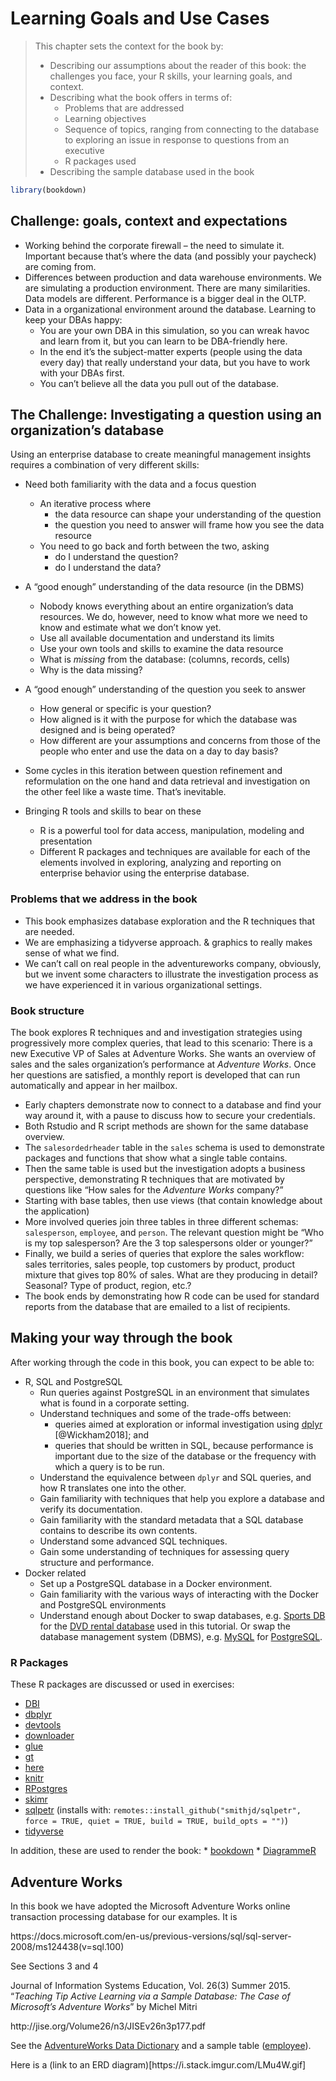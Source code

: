 # Learning Goals and Use Cases {#chapter_learning-goals}

> This chapter sets the context for the book by:
> 
> * Describing our assumptions about the reader of this book: the challenges you face, your R skills, your learning goals, and context.
> * Describing what the book offers in terms of:
>   * Problems that are addressed 
>   * Learning objectives
>   * Sequence of topics, ranging from connecting to the database to exploring an issue in response to questions from an executive
>   * R packages used
> * Describing the sample database used in the book

```r
library(bookdown)
```

## Challenge: goals, context and expectations

* Working behind the corporate firewall -- the need to simulate it.  Important because that's where the data (and possibly your paycheck) are coming from.
* Differences between production and data warehouse environments.  We are simulating a production environment.  There are many similarities.  Data models are different.  Performance is a bigger deal in the OLTP.
* Data in a organizational environment around the database.  Learning to keep your DBAs happy:
  + You are your own DBA in this simulation, so you can wreak havoc and learn from it, but you can learn to be DBA-friendly here.
  + In the end it's the subject-matter experts (people using the data every day) that really understand your data, but you have to work with your DBAs first.
  + You can't believe all the data you pull out of the database.

## The Challenge: Investigating a question using an organization's database

Using an enterprise database to create meaningful management insights requires a combination of very different skills:

* Need both familiarity with the data and a focus question
  + An iterative process where 
    + the data resource can shape your understanding of the question
    + the question you need to answer will frame how you see the data resource
  + You need to go back and forth between the two, asking 
    + do I understand the question?
    + do I understand the data?

* A "good enough" understanding of the data resource (in the DBMS)
  + Nobody knows everything about an entire organization's data resources. We do, however, need to know what more we need to know and estimate what we don't know yet.
  + Use all available documentation and understand its limits
  + Use your own tools and skills to examine the data resource
  + What is *missing* from the database: (columns, records, cells)
  + Why is the data missing?
  
* A "good enough" understanding of the question you seek to answer
  + How general or specific is your question?
  + How aligned is it with the purpose for which the database was designed and is being operated?
  + How different are your assumptions and concerns from those of the people who enter and use the data on a day to day basis?

* Some cycles in this iteration between question refinement and reformulation on the one hand  and data retrieval and investigation on the other feel like a waste time.  That's inevitable. 

* Bringing R tools and skills to bear on these
  + R is a powerful tool for data access, manipulation, modeling and presentation
  + Different R packages and techniques are available for each of the elements involved in exploring, analyzing and reporting on enterprise behavior using the enterprise database.

### Problems that we address in the book

* This book emphasizes database exploration and the R techniques that are needed.
* We are emphasizing a tidyverse approach.  & graphics to really makes sense of what we find.
* We can't call on real people in the adventureworks company, obviously, but we invent some characters to illustrate the investigation process as we have experienced it in various organizational settings.

### Book structure

The book explores R techniques and and investigation strategies using progressively more complex queries, that lead to this scenario: There is a new Executive VP of Sales at Adventure Works. She wants an overview of sales and the sales organization's performance at _Adventure Works_.  Once her questions are satisfied, a monthly report is developed that can run automatically and appear in her mailbox.

* Early chapters demonstrate now to connect to a database and find your way around it, with a pause to discuss how to secure your credentials.
* Both Rstudio and R script methods are shown for the same database overview.
* The `salesordedrheader` table in the `sales` schema is used to demonstrate packages and functions that show what a single table contains.
* Then the same table is used but the investigation adopts a business perspective, demonstrating R techniques that are motivated by questions like "How sales for the _Adventure Works_ company?" 
* Starting with base tables, then use views (that contain knowledge about the application)
* More involved queries join three tables in three different schemas: `salesperson`, `employee`, and `person`. The relevant question might be "Who is my top salesperson?  Are the 3 top salespersons older or younger?"
* Finally, we build a series of queries that explore the sales workflow: sales territories, sales people, top customers by product, product mixture that gives top 80% of sales.  What are they producing in detail?  Seasonal? Type of product, region, etc.?
* The book ends by demonstrating how R code can be used for standard reports from the database that are emailed to a list of recipients.

## Making your way through the book

After working through the code in this book, you can expect to be able to:

* R, SQL and PostgreSQL
  * Run queries against PostgreSQL in an environment that simulates what is found in a corporate setting.
  * Understand techniques and some of the trade-offs between:
      * queries aimed at exploration or informal investigation using [dplyr](https://cran.r-project.org/package=dplyr)    [@Wickham2018]; and 
      * queries that should be written in SQL, because performance is important due to the size of the database or the frequency  with which a query is to be run.
  * Understand the equivalence between `dplyr` and SQL queries, and how R translates one into the other.
  * Gain familiarity with techniques that help you explore a database and verify its documentation.
  * Gain familiarity with the standard metadata that a SQL database contains to describe its own contents.
  * Understand some advanced SQL techniques.
  * Gain some understanding of techniques for assessing query structure and performance.
* Docker related
  * Set up a PostgreSQL database in a Docker environment. 
  * Gain familiarity with the various ways of interacting with the Docker and PostgreSQL environments
  * Understand enough about Docker to swap databases, e.g. [Sports DB](http://www.sportsdb.org/sd/samples) for the [DVD rental database](http://www.postgresqltutorial.com/postgresql-sample-database/) used in this tutorial. Or swap the database management system (DBMS), e.g. [MySQL](https://www.mysql.com/) for [PostgreSQL](https://www.postgresql.org/).


### R Packages

These R packages are discussed or used in exercises:

* [DBI](https://cran.r-project.org/package=DBI)
* [dbplyr](https://cran.r-project.org/package=dbplyr)
* [devtools](https://cran.r-project.org/package=devtools)
* [downloader](https://cran.r-project.org/package=downloader)
* [glue](https://cran.r-project.org/package=glue)
* [gt](https://cran.r-project.org/package=gt)
* [here](https://cran.r-project.org/package=here)
* [knitr](https://cran.r-project.org/package=knitr)
* [RPostgres](https://cran.r-project.org/package=RPostgres)
* [skimr](https://cran.r-project.org/package=skimr)
* [sqlpetr](https://github.com/smithjd/sqlpetr) (installs with: `remotes::install_github("smithjd/sqlpetr", force = TRUE, quiet = TRUE, build = TRUE, build_opts = "")`)
* [tidyverse](https://cran.r-project.org/package=tidyverse)

In addition, these are used to render the book:
* [bookdown](https://cran.r-project.org/package=bookdown)
* [DiagrammeR](https://cran.r-project.org/package=DiagrammeR)

## Adventure Works

In this book we have adopted the Microsoft Adventure Works online transaction processing database for our examples.  It is 

https://docs.microsoft.com/en-us/previous-versions/sql/sql-server-2008/ms124438(v=sql.100) 

See Sections 3 and 4

Journal of Information Systems Education, Vol. 26(3) Summer 2015. “_Teaching Tip Active Learning via a Sample Database: The Case of Microsoft’s Adventure Works_” by Michel Mitri

http://jise.org/Volume26/n3/JISEv26n3p177.pdf

See the [AdventureWorks Data Dictionary](https://docs.microsoft.com/en-us/previous-versions/sql/sql-server-2008/ms124438%28v%3dsql.100%29) and a sample table ([employee](https://docs.microsoft.com/en-us/previous-versions/sql/sql-server-2008/ms124432(v=sql.100))).

Here is a (link to an ERD diagram)[https://i.stack.imgur.com/LMu4W.gif]

